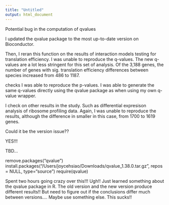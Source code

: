 ```yaml
---
title: "Untitled"
output: html_document
---
```


Potential bug in the computation of qvalues

I updated the qvalue package to the most up-to-date version on Bioconductor. 

Then, I reran this function on the results of interaction models testing for
translation efficiency. I was unable to reproduce the q-values. The new q-values
are a lot less stringent for this set of analysis. Of the 3,188 genes, the 
number of genes with sig. translation efficiency differences between species
increased from 486 to 1187. 

checks
I was able to reproduce the p-values. 
I was able to generate the same q-values directly using the qvalue package
as when using my own q-value wrapper. 

I check on other results in the study. Such as differential expresison analysis
of ribosome profiling data. Again, I was unable to reproduce the results, 
although the difference in smaller in this case, from 1700 to 1619 genes. 

Could it be the version issue?? 

YES!!! 


TBD...

remove.packages("qvalue")
install.packages("/Users/joycehsiao/Downloads/qvalue_1.38.0.tar.gz", 
    repos = NULL, type="source")
require(qvalue)


Spent two hours going crazy over this!!! Ugh!!
Just learned something about the qvalue package in R. The old version and the new version produce different results!!
But need to figure out if the conclusions differ much between versions....
Maybe use something else. This sucks!!



